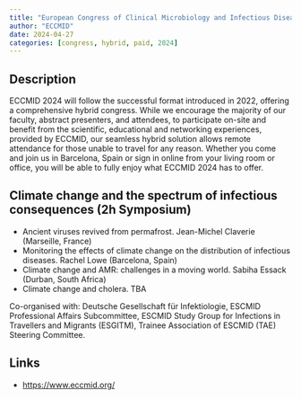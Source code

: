 ```yaml
---
title: "European Congress of Clinical Microbiology and Infectious Diseases 2024"
author: "ECCMID"
date: 2024-04-27
categories: [congress, hybrid, paid, 2024]
---
```


## Description

ECCMID 2024 will follow the successful format introduced in 2022, offering a comprehensive hybrid congress. While we encourage the majority of our faculty, abstract presenters, and attendees, to participate on-site and benefit from the scientific, educational and networking experiences, provided by ECCMID, our seamless hybrid solution allows remote attendance for those unable to travel for any reason. Whether you come and join us in Barcelona, Spain or sign in online from your living room or office, you will be able to fully enjoy what ECCMID 2024 has to offer.

## Climate change and the spectrum of infectious consequences (2h Symposium)

-   Ancient viruses revived from permafrost. Jean-Michel Claverie (Marseille, France)
-   Monitoring the effects of climate change on the distribution of infectious diseases. Rachel Lowe (Barcelona, Spain)
-   Climate change and AMR: challenges in a moving world. Sabiha Essack (Durban, South Africa)
-   Climate change and cholera. TBA

Co-organised with: Deutsche Gesellschaft für Infektiologie, ESCMID Professional Affairs Subcommittee, ESCMID Study Group for Infections in Travellers and Migrants (ESGITM), Trainee Association of ESCMID (TAE) Steering Committee.

## Links

-   <https://www.eccmid.org/>
